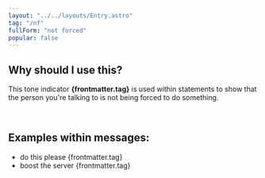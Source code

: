```yaml
---
layout: "../../layouts/Entry.astro"
tag: "/nf"
fullForm: "not forced"
popular: false
---
```


## Why should I use this?

This tone indicator **{frontmatter.tag}** is used within statements to show that the person you're talking to is not being forced to do something.

<br />

## Examples within messages:

- do this please {frontmatter.tag}
- boost the server {frontmatter.tag}